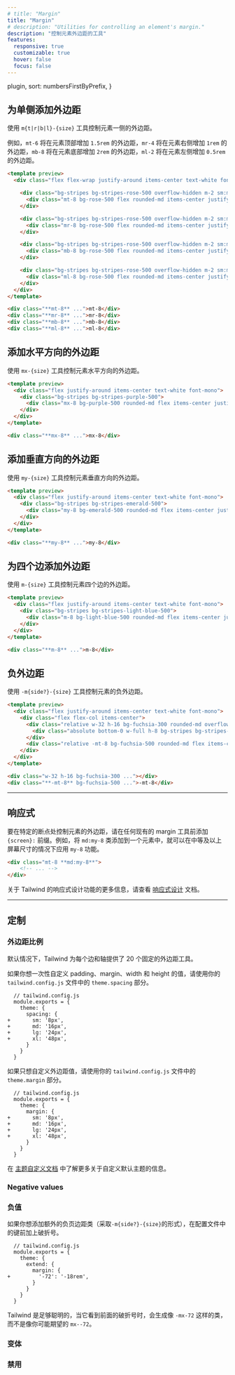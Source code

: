 ```yaml
---
# title: "Margin"
title: "Margin"
# description: "Utilities for controlling an element's margin."
description: "控制元素外边距的工具"
features:
  responsive: true
  customizable: true
  hover: false
  focus: false
---
```



  plugin,
  sort: numbersFirstByPrefix,
}

<!-- ## Add margin to a single side -->
## 为单侧添加外边距

<!-- Control the margin on one side of an element using the `m{t|r|b|l}-{size}` utilities. -->
使用 `m{t|r|b|l}-{size}` 工具控制元素一侧的外边距。

<!-- For example, `mt-6` would add `1.5rem` of margin to the top of an element, `mr-4` would add `1rem` of margin to the right of an element, `mb-8` would add `2rem` of margin to the bottom of an element, and `ml-2` would add `0.5rem` of margin to the left of an element. -->
例如，`mt-6` 将在元素顶部增加 `1.5rem` 的外边距，`mr-4` 将在元素右侧增加 `1rem` 的外边距，`mb-8` 将在元素底部增加 `2rem` 的外边距，`ml-2` 将在元素左侧增加 `0.5rem` 的外边距。

```html rose
<template preview>
  <div class="flex flex-wrap justify-around items-center text-white font-mono">

    <div class="bg-stripes bg-stripes-rose-500 overflow-hidden m-2 sm:m-0">
      <div class="mt-8 bg-rose-500 flex rounded-md items-center justify-center py-3 px-4">mt-8</div>
    </div>

    <div class="bg-stripes bg-stripes-rose-500 overflow-hidden m-2 sm:m-0">
      <div class="mr-8 bg-rose-500 flex rounded-md items-center justify-center py-3 px-4">mr-8</div>
    </div>

    <div class="bg-stripes bg-stripes-rose-500 overflow-hidden m-2 sm:m-0">
      <div class="mb-8 bg-rose-500 flex rounded-md items-center justify-center py-3 px-4">mb-8</div>
    </div>

    <div class="bg-stripes bg-stripes-rose-500 overflow-hidden m-2 sm:m-0">
      <div class="ml-8 bg-rose-500 flex rounded-md items-center justify-center py-3 px-4">ml-8</div>
    </div>
  </div>
</template>

<div class="**mt-8** ...">mt-8</div>
<div class="**mr-8** ...">mr-8</div>
<div class="**mb-8** ...">mb-8</div>
<div class="**ml-8** ...">ml-8</div>
```

<!-- ## Add horizontal margin -->
## 添加水平方向的外边距

<!-- Control the horizontal margin of an element using the `mx-{size}` utilities. -->
使用 `mx-{size}` 工具控制元素水平方向的外边距。

```html purple
<template preview>
  <div class="flex justify-around items-center text-white font-mono">
    <div class="bg-stripes bg-stripes-purple-500">
      <div class="mx-8 bg-purple-500 rounded-md flex items-center justify-center py-3 px-4">mx-8</div>
    </div>
  </div>
</template>

<div class="**mx-8** ...">mx-8</div>
```

<!-- ## Add vertical margin -->
## 添加垂直方向的外边距

<!-- Control the vertical margin of an element using the `my-{size}` utilities. -->
使用 `my-{size}` 工具控制元素垂直方向的外边距。

```html emerald
<template preview>
  <div class="flex justify-around items-center text-white font-mono">
    <div class="bg-stripes bg-stripes-emerald-500">
      <div class="my-8 bg-emerald-500 rounded-md flex items-center justify-center py-3 px-4">my-8</div>
    </div>
  </div>
</template>

<div class="**my-8** ...">my-8</div>
```

<!-- ## Add margin to all sides -->
## 为四个边添加外边距

<!-- Control the margin on all sides of an element using the `m-{size}` utilities. -->
使用 `m-{size}` 工具控制元素四个边的外边距。

```html lightBlue
<template preview>
  <div class="flex justify-around items-center text-white font-mono">
    <div class="bg-stripes bg-stripes-light-blue-500">
      <div class="m-8 bg-light-blue-500 rounded-md flex items-center justify-center py-3 px-4">m-8</div>
    </div>
  </div>
</template>

<div class="**m-8** ...">m-8</div>
```

<!-- ## Negative margins -->
## 负外边距

<!-- Control the negative margin of an element using the `-m{side?}-{size}` utilities. -->
使用 `-m{side?}-{size}` 工具控制元素的负外边距。

```html fuchsia
<template preview>
  <div class="flex justify-around items-center text-white font-mono">
    <div class="flex flex-col items-center">
      <div class="relative w-32 h-16 bg-fuchsia-300 rounded-md overflow-hidden">
        <div class="absolute bottom-0 w-full h-8 bg-stripes bg-stripes-red-900"></div>
      </div>
      <div class="relative -mt-8 bg-fuchsia-500 rounded-md flex items-center justify-center py-3 px-4">-mt-8</div>
    </div>
  </div>
</template>

<div class="w-32 h-16 bg-fuchsia-300 ..."></div>
<div class="**-mt-8** bg-fuchsia-500 ...">-mt-8</div>
```

---

<!-- ## Responsive -->
## 响应式

<!-- To control the margin of an element at a specific breakpoint, add a `{screen}:` prefix to any existing margin utility. For example, adding the class `md:my-8` to an element would apply the `my-8` utility at medium screen sizes and above. -->
要在特定的断点处控制元素的外边距，请在任何现有的 margin 工具前添加 `{screen}:` 前缀。例如，将 `md:my-8` 类添加到一个元素中，就可以在中等及以上屏幕尺寸的情况下应用 `my-8` 功能。

```html
<div class="mt-8 **md:my-8**">
    <!-- ... -->
</div>
```

<!-- For more information about Tailwind's responsive design features, check out the [Responsive Design](/docs/responsive-design) documentation. -->
关于 Tailwind 的响应式设计功能的更多信息，请查看 [响应式设计](/docs/responsive-design) 文档。

---

<!-- ## Customizing -->
## 定制

<!-- ### Margin scale -->
### 外边距比例

<!-- By default Tailwind provides 20 margin utilities for each side and axis. -->
默认情况下，Tailwind 为每个边和轴提供了 20 个固定的外边距工具。

<!-- If you'd like to customize these values for padding, margin, width, and height all at once, use the `theme.spacing` section of your `tailwind.config.js` file. -->
如果你想一次性自定义 padding、margin、width 和 height 的值，请使用你的 `tailwind.config.js` 文件中的 `theme.spacing` 部分。

```diff-js
  // tailwind.config.js
  module.exports = {
    theme: {
      spacing: {
+       sm: '8px',
+       md: '16px',
+       lg: '24px',
+       xl: '48px',
      }
    }
  }
```

<!-- To customize only the margin values, use the `theme.margin` section of your `tailwind.config.js` file. -->
如果只想自定义外边距值，请使用你的 `tailwind.config.js` 文件中的 `theme.margin` 部分。

```diff-js
  // tailwind.config.js
  module.exports = {
    theme: {
      margin: {
+       sm: '8px',
+       md: '16px',
+       lg: '24px',
+       xl: '48px',
      }
    }
  }
```

<!-- Learn more about customizing the default theme in the [theme customization documentation](/docs/theme#customizing-the-default-theme). -->
在 [主题自定义文档](/docs/theme#customizing-the-default-theme) 中了解更多关于自定义默认主题的信息。

### Negative values
### 负值

<!-- If you'd like to add additional negative margin classes (taking the form `-m{side?}-{size}`), prefix the keys in your config file with a dash: -->
如果你想添加额外的负页边距类（采取`-m{side?}-{size}`的形式），在配置文件中的键前加上破折号。

```diff-js
  // tailwind.config.js
  module.exports = {
    theme: {
      extend: {
        margin: {
+         '-72': '-18rem',
        }
      }
    }
  }
```

<!-- Tailwind is smart enough to generate classes like `-mx-72` when it sees the leading dash, not `mx--72` like you might expect. -->
Tailwind 是足够聪明的，当它看到前面的破折号时，会生成像 `-mx-72` 这样的类，而不是像你可能期望的 `mx--72`。

### 变体

<Variants plugin="margin" />

### 禁用

<Disabling plugin="margin" />
